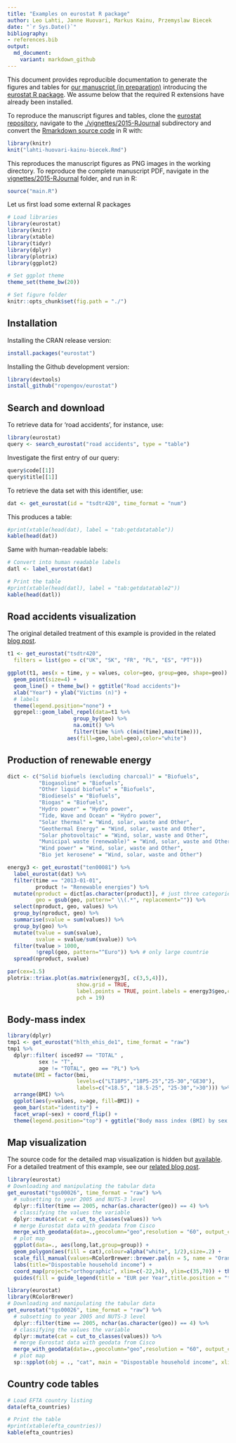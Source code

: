 ```yaml
---
title: "Examples on eurostat R package"
author: Leo Lahti, Janne Huovari, Markus Kainu, Przemyslaw Biecek
date: "`r Sys.Date()`"
bibliography: 
- references.bib
output: 
  md_document:
    variant: markdown_github
---
```

<!--
%\VignetteEngine{knitr::rmarkdown}
%\VignetteIndexEntry{eurostat Markdown Vignette}
%\usepackage[utf8]{inputenc}
-->

This document provides reproducible documentation to generate the
figures and tables for [our manuscript (in
preparation)](RJwrapper.pdf) introducing the [eurostat R
package](https://github.com/rOpenGov/eurostat). We assume below that
the required R extensions have already been installed.

To reproduce the manuscript figures and tables, clone the [eurostat
repository](https://github.com/rOpenGov/eurostat), navigate to the
[./vignettes/2015-RJournal](https://github.com/rOpenGov/eurostat/tree/master/vignettes/2015-RJournal)
subdirectory and convert the [Rmarkdown source
code](lahti-huovari-kainu-biecek.Rmd) in R with:

```r
library(knitr)
knit("lahti-huovari-kainu-biecek.Rmd")
```

This reproduces the manuscript figures as PNG images in the working
directory. To reproduce the complete manuscript PDF, navigate in the
[vignettes/2015-RJournal](https://github.com/rOpenGov/eurostat/blob/master/vignettes/2015-RJournal/)
folder, and run in R:

```r
source("main.R")
```


Let us first load some external R packages

```r
# Load libraries
library(eurostat)
library(knitr)
library(xtable)
library(tidyr)
library(dplyr)
library(plotrix)
library(ggplot2)

# Set ggplot theme
theme_set(theme_bw(20))

# Set figure folder
knitr::opts_chunk$set(fig.path = "./")
```

## Installation

Installing the CRAN release version:

```r
install.packages("eurostat")
```

Installing the Github development version:

```r
library(devtools)
install_github("ropengov/eurostat")
```

## Search and download

To retrieve data for 'road accidents', for
instance, use:

```r
library(eurostat)
query <- search_eurostat("road accidents", type = "table")
```

Investigate the first entry of our query:

```r
query$code[[1]]
query$title[[1]]
```


To retrieve the data set with this identifier, use:

```r
dat <- get_eurostat(id = "tsdtr420", time_format = "num")
```

This produces a table:

```r
#print(xtable(head(dat), label = "tab:getdatatable"))
kable(head(dat))
```


Same with human-readable labels:

```r
# Convert into human readable labels
datl <- label_eurostat(dat)

# Print the table
#print(xtable(head(datl), label = "tab:getdatatable2"))
kable(head(datl))
```


## Road accidents visualization

The original detailed treatment of this example is provided in the related
[blog post](http://pbiecek.github.io/archivist/justGetIT.html).

```r
t1 <- get_eurostat("tsdtr420", 
  filters = list(geo = c("UK", "SK", "FR", "PL", "ES", "PT"))) 

ggplot(t1, aes(x = time, y = values, color=geo, group=geo, shape=geo)) +
  geom_point(size=4) + 
  geom_line() + theme_bw() + ggtitle("Road accidents")+
  xlab("Year") + ylab("Victims (n)") +
  # labels
  theme(legend.position="none") +
  ggrepel::geom_label_repel(data=t1 %>%  
                     group_by(geo) %>% 
                     na.omit() %>% 
                     filter(time %in% c(min(time),max(time))),
                   aes(fill=geo,label=geo),color="white")
```

## Production of renewable energy

```r
dict <- c("Solid biofuels (excluding charcoal)" = "Biofuels",
          "Biogasoline" = "Biofuels",
          "Other liquid biofuels" = "Biofuels",
          "Biodiesels" = "Biofuels",
          "Biogas" = "Biofuels",
          "Hydro power" = "Hydro power",
          "Tide, Wave and Ocean" = "Hydro power",
          "Solar thermal" = "Wind, solar, waste and Other",
          "Geothermal Energy" = "Wind, solar, waste and Other",
          "Solar photovoltaic" = "Wind, solar, waste and Other",
          "Municipal waste (renewable)" = "Wind, solar, waste and Other",
          "Wind power" = "Wind, solar, waste and Other",
          "Bio jet kerosene" = "Wind, solar, waste and Other")

energy3 <- get_eurostat("ten00081") %>%
  label_eurostat(dat) %>% 
  filter(time == "2013-01-01",
         product != "Renewable energies") %>%
  mutate(nproduct = dict[as.character(product)], # just three categories
         geo = gsub(geo, pattern=" \\(.*", replacement="")) %>%
  select(nproduct, geo, values) %>% 
  group_by(nproduct, geo) %>%
  summarise(svalue = sum(values)) %>%
  group_by(geo) %>%
  mutate(tvalue = sum(svalue),
         svalue = svalue/sum(svalue)) %>%
  filter(tvalue > 1000,
         !grepl(geo, pattern="^Euro")) %>% # only large countrie
  spread(nproduct, svalue)

par(cex=1.5)
plotrix::triax.plot(as.matrix(energy3[, c(3,5,4)]),
                      show.grid = TRUE,
                      label.points = TRUE, point.labels = energy3$geo,cex.ticks=0.75,col.symbols = "red4",
                      pch = 19)
```



## Body-mass index

```r
library(dplyr)
tmp1 <- get_eurostat("hlth_ehis_de1", time_format = "raw")
tmp1 %>%
  dplyr::filter( isced97 == "TOTAL" ,
          sex != "T",
          age != "TOTAL", geo == "PL") %>%
  mutate(BMI = factor(bmi, 
                      levels=c("LT18P5","18P5-25","25-30","GE30"), 
                      labels=c("<18.5", "18.5-25", "25-30",">30"))) %>%
  arrange(BMI) %>%
  ggplot(aes(y=values, x=age, fill=BMI)) +
  geom_bar(stat="identity") +
  facet_wrap(~sex) + coord_flip() +
  theme(legend.position="top") + ggtitle("Body mass index (BMI) by sex and age")+xlab("% of population")+scale_fill_brewer(type = "div")
```


## Map visualization

The source code for the detailed map visualization is hidden but [available](https://github.com/rOpenGov/eurostat/blob/master/vignettes/2015-RJournal/lahti-huovari-kainu-biecek.Rmd). For a detailed treatment of this example, see our [related blog post](http://ropengov.github.io/r/2015/05/01/eurostat-package-examples/).

```r
library(eurostat)
# Downloading and manipulating the tabular data
get_eurostat("tgs00026", time_format = "raw") %>% 
  # subsetting to year 2005 and NUTS-3 level
  dplyr::filter(time == 2005, nchar(as.character(geo)) == 4) %>% 
  # classifying the values the variable
  dplyr::mutate(cat = cut_to_classes(values)) %>% 
  # merge Eurostat data with geodata from Cisco
  merge_with_geodata(data=.,geocolumn="geo",resolution = "60", output_class ="df") %>% 
  # plot map
  ggplot(data=., aes(long,lat,group=group)) +
  geom_polygon(aes(fill = cat),colour=alpha("white", 1/2),size=.2) +
  scale_fill_manual(values=RColorBrewer::brewer.pal(n = 5, name = "Oranges")) +
  labs(title="Dispostable household income") +
  coord_map(project="orthographic", xlim=c(-22,34), ylim=c(35,70)) + theme_minimal() +
  guides(fill = guide_legend(title = "EUR per Year",title.position = "top", title.hjust=0))

```

```r
library(eurostat)
library(RColorBrewer)
# Downloading and manipulating the tabular data
get_eurostat("tgs00026", time_format = "raw") %>% 
  # subsetting to year 2005 and NUTS-3 level
  dplyr::filter(time == 2005, nchar(as.character(geo)) == 4) %>% 
  # classifying the values the variable
  dplyr::mutate(cat = cut_to_classes(values)) %>% 
  # merge Eurostat data with geodata from Cisco
  merge_with_geodata(data=.,geocolumn="geo",resolution = "60", output_class ="spdf") %>% 
  # plot map
  sp::spplot(obj = ., "cat", main = "Dispostable household income", xlim=c(-22,34), ylim=c(35,70), col.regions = brewer.pal(n = 5, name = "Oranges"), col = "white")

```


## Country code tables

```r
# Load EFTA country listing
data(efta_countries)

# Print the table
#print(xtable(efta_countries))
kable(efta_countries)
```

